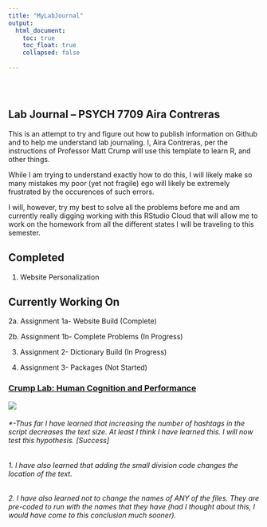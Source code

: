 ```yaml
---
title: "MyLabJournal"
output: 
  html_document:
    toc: true
    toc_float: true
    collapsed: false
    
---
```


<style type="text/css">
.title {
  display: none;
}

#getting-started img {
  margin-right: 10px;
}

</style>

<div class="row" style="padding-top: 30px;">
<div class="col-sm-6">

# **Lab Journal -- PSYCH 7709 Aira Contreras**

This is an attempt to try and figure out how to publish information on Github and to help me understand lab journaling. I, Aira Contreras, per the instructions of Professor Matt Crump will use this template to learn R, and other things. 

While I am trying to understand exactly how to do this, I will likely make so many mistakes my poor (yet not fragile) ego will likely be extremely frustrated by the occurences of such errors. 

I will, however, try my best to solve all the problems before me and am currently really digging working with this RStudio Cloud that will allow me to work on the homework from all the different states I will be traveling to this semester. 

## Completed
1. Website Personalization

## Currently Working On

2a. Assignment 1a- Website Build (Complete)

2b. Assignment 1b- Complete Problems (In Progress)

3. Assignment 2- Dictionary Build (In Progress)

4. Assignment 3- Packages (Not Started)

</div>
<div class="col-sm-6">

### [Crump Lab: Human Cognition and Performance](https://crumplab.github.io)

<a href = "https://crumplab.github.io">
![](images/logo.png)
</a>
</div>

###### *-Thus far I have learned that increasing the number of hashtags in the script decreases the text size. At least I think I have learned this. I will now test this hypothesis. [Success]

###### 1. I have also learned that adding the small division code changes the location of the text.

###### 2. I have also learned not to change the names of ANY of the files. They are pre-coded to run with the names that they have (had I thought about this, I would have come to this conclusion much sooner).